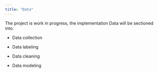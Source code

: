 ```yaml
---
title: "Data"
---
```


The project is work in progress, the implementation Data will be sectioned into:

- Data collection
 
- Data labeling
 
- Data cleaning

- Data modeling